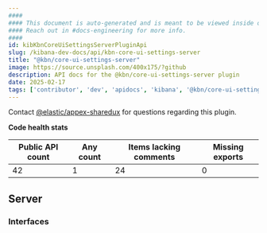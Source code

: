```yaml
---
####
#### This document is auto-generated and is meant to be viewed inside our experimental, new docs system.
#### Reach out in #docs-engineering for more info.
####
id: kibKbnCoreUiSettingsServerPluginApi
slug: /kibana-dev-docs/api/kbn-core-ui-settings-server
title: "@kbn/core-ui-settings-server"
image: https://source.unsplash.com/400x175/?github
description: API docs for the @kbn/core-ui-settings-server plugin
date: 2025-02-17
tags: ['contributor', 'dev', 'apidocs', 'kibana', '@kbn/core-ui-settings-server']
---
```




Contact [@elastic/appex-sharedux](https://github.com/orgs/elastic/teams/appex-sharedux) for questions regarding this plugin.

**Code health stats**

| Public API count  | Any count | Items lacking comments | Missing exports |
|-------------------|-----------|------------------------|-----------------|
| 42 | 1 | 24 | 0 |

## Server

### Interfaces
<DocDefinitionList data={kbnCoreUiSettingsServerObj.server.interfaces}/>

